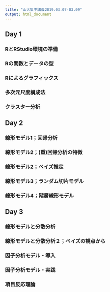 ```yaml
---
title: "山大集中講義2019.03.07-03.09"
output: html_document
---
```


## Day 1

### RとRStudio環境の準備
### Rの関数とデータの型
### Rによるグラフィックス
### 多次元尺度構成法
### クラスター分析

## Day 2

### 線形モデル1；回帰分析
### 線形モデル2；(重)回帰分析の特徴
### 線形モデル2；ベイズ推定
### 線形モデル3；ランダム切片モデル
### 線形モデル4；階層線形モデル

## Day 3

### 線形モデルと分散分析
### 線形モデルと分散分析２；ベイズの観点から
### 因子分析モデル・導入
### 因子分析モデル・実践
### 項目反応理論

